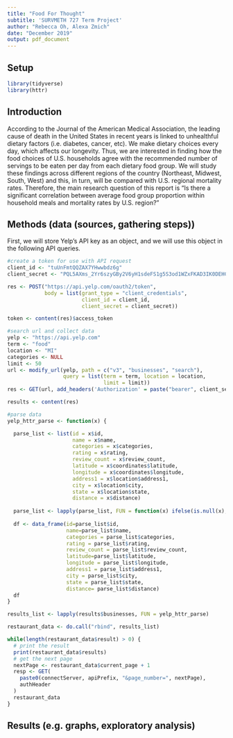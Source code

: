 ```yaml
---
title: "Food For Thought"
subtitle: 'SURVMETH 727 Term Project'
author: "Rebecca Oh, Alexa Zmich"
date: "December 2019"
output: pdf_document
---
```


## Setup
```r
library(tidyverse)
library(httr)
```

## Introduction

According to the  Journal of the American Medical Association, the leading cause of death in the United States in recent years is linked to unhealthful dietary factors (i.e. diabetes, cancer, etc). We make dietary choices every day, which affects our longevity. Thus, we are interested in finding how the food choices of U.S. households agree with the recommended number of servings to be eaten per day from each dietary food group. We will study these findings across different regions of the country (Northeast, Midwest, South, West) and this, in turn, will be compared with U.S. regional mortality rates. Therefore, the main research question of this report is "Is there a significant correlation between average food group proportion within household meals and mortality rates by U.S. region?"

## Methods (data (sources, gathering steps))

First, we will store Yelp's API key as an object, and we will use this object in the following API queries. 

```r
#create a token for use with API request
client_id <- "tuUnFmtQQZAX7YHwwbdz6g"
client_secret <- "PQL5AXms_2Yr6szyGBy2V6yH1sdeFS1g5S3od1WZxFKAD3IK0DEHC0mt1B8atTzO5mspVGcqxvA9gbAb_3u3_u07umTpSr0_YTdcTH9B4sP1UEXrvn713CzqPhzTXXYx"

res <- POST("https://api.yelp.com/oauth2/token",
            body = list(grant_type = "client_credentials",
                        client_id = client_id,
                        client_secret = client_secret))

token <- content(res)$access_token

#search url and collect data
yelp <- "https://api.yelp.com"
term <- "food"
location <- "MI"
categories <- NULL
limit <- 50
url <- modify_url(yelp, path = c("v3", "businesses", "search"),
                  query = list(term = term, location = location,
                               limit = limit))
res <- GET(url, add_headers('Authorization' = paste("bearer", client_secret)))

results <- content(res)

#parse data
yelp_httr_parse <- function(x) {

  parse_list <- list(id = x$id, 
                     name = x$name, 
                     categories = x$categories, 
                     rating = x$rating, 
                     review_count = x$review_count, 
                     latitude = x$coordinates$latitude, 
                     longitude = x$coordinates$longitude, 
                     address1 = x$location$address1, 
                     city = x$location$city, 
                     state = x$location$state, 
                     distance = x$distance)
  
  parse_list <- lapply(parse_list, FUN = function(x) ifelse(is.null(x), "", x))
  
  df <- data_frame(id=parse_list$id,
                   name=parse_list$name, 
                   categories = parse_list$categories, 
                   rating = parse_list$rating, 
                   review_count = parse_list$review_count, 
                   latitude=parse_list$latitude, 
                   longitude = parse_list$longitude, 
                   address1 = parse_list$address1, 
                   city = parse_list$city, 
                   state = parse_list$state, 
                   distance= parse_list$distance)
  df
}

results_list <- lapply(results$businesses, FUN = yelp_httr_parse)

restaurant_data <- do.call("rbind", results_list)

while(length(restaurant_data$result) > 0) {
  # print the result
  print(restaurant_data$results)
  # get the next page
  nextPage <- restaurant_data$current_page + 1
  resp <- GET(
    paste0(connectServer, apiPrefix, "&page_number=", nextPage),
    authHeader
  )
  restaurant_data
}
```

## Results (e.g.  graphs, exploratory analysis)
